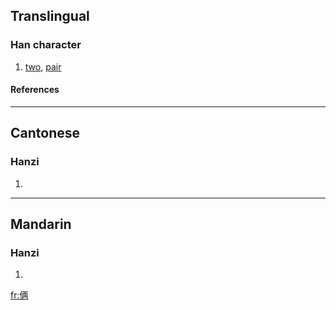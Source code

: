 {{see|倆}}

==Translingual==
===Han character===
{{Han char|rad=人|as=07|sn=9|four=|canj=人一人月 (OMOB)}}
# [[two]], [[pair]]
====References====
{{Han ref|kx=0106.041|hdz=10158.030|uh=4FE9|ud=20457}}
----
==Cantonese==
===Hanzi===
{{yue-hanzi|jyut=|y=leung5}}
# {{defn|Cantonese}}
----
==Mandarin==
===Hanzi===
{{cmn-hanzi|tra=倆|pin=[[liǎ]] (lia3)|wg=lia<sup>3</sup>}}
# {{defn|Mandarin}}

[[fr:俩]]